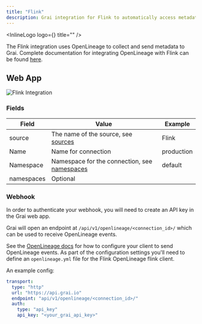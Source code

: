 ```yaml
---
title: "Flink"
description: Grai integration for Flink to automatically access metadata.
---
```



<InlineLogo logo={<FlinkLogo height={150} width={300}/>} title="" />

The Flink integration uses OpenLineage to collect and send metadata to Grai.
Complete documentation for integrating OpenLineage with Flink can be found [here](https://openlineage.io/docs/integrations/flink/).


## Web App

<Image
  src="/images/docs/core/integrations/openlineage.png"
  height={600}
  width={1200}
  alt="Flink Integration"
/>

### Fields

| Field      | Value                                                               | Example   |
| ---------- | ------------------------------------------------------------------- | --------- |
| source     | The name of the source, see [sources](/concepts/sources)            | Flink |
| Name       | Name for connection                                                 | production   |
| Namespace  | Namespace for the connection, see [namespaces](/concepts/namespace) | default   |
| namespaces | Optional                                                            |           |


### Webhook

<Callout type="info" emoji="ℹ️">
  In order to authenticate your webhook, you will need to create an API key in
  the Grai web app.
</Callout>

Grai will open an endpoint at `/api/v1/openlineage/<connection_id>/` which can be used to receive OpenLineage events.

See the [OpenLineage docs](https://openlineage.io/docs/integrations/flink/) for how to configure your client to send OpenLineage events.
As part of the configuration settings you'll need to define an `openlineage.yml` file for the Flink OpenLineage flink client.


An example config:

```yaml copy
transport:
  type: "http"
  url: "https://api.grai.io"
  endpoint: "api/v1/openlineage/<connection_id>/"
  auth:
    type: "api_key"
    api_key: "<your_grai_api_key>"
```
